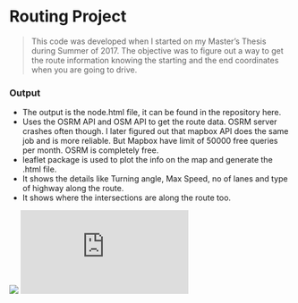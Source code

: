 # Routing Project

> This code was developed when I started on my Master's Thesis during Summer of 2017.
  The objective was to figure out a way to get the route information knowing the starting and the end coordinates when you are going to drive.

### Output
  
  - The output is the node.html file, it can be found in the repository here.
  - Uses the OSRM API and OSM API to get the route data. OSRM server crashes often though. I later figured out that mapbox API does the same job and is more reliable. But Mapbox have limit of 50000 free queries per month. OSRM is completely free.
  - leaflet package is used to plot the info on the map and generate the .html file.
  - It shows the details like Turning angle, Max Speed, no of lanes  and type of highway along the route.
  - It shows where the intersections are along the route too.
  
  ![](https://github.com/adithyaaijth/Routing_Project/blob/master/Output/nodes.JPG)
  ![](https://github.com/adithyaaijth/Routing_Project/blob/master/Output/nodes.html)
  
